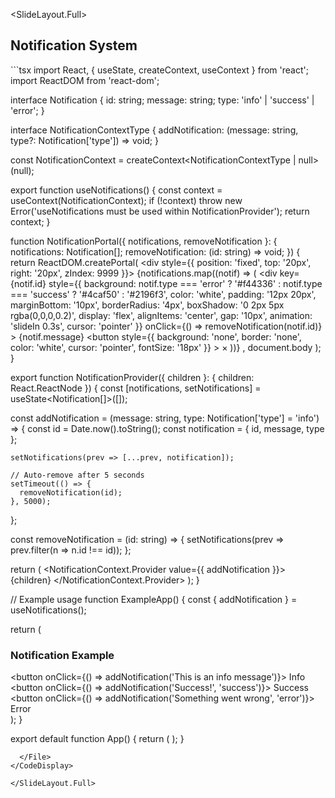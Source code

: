 
<SlideLayout.Full>
## Notification System

<CodeDisplay>
  <File name="Notifications.tsx">
```tsx
import React, { useState, createContext, useContext } from 'react';
import ReactDOM from 'react-dom';

interface Notification {
  id: string;
  message: string;
  type: 'info' | 'success' | 'error';
}

interface NotificationContextType {
  addNotification: (message: string, type?: Notification['type']) => void;
}

const NotificationContext = createContext<NotificationContextType | null>(null);

export function useNotifications() {
  const context = useContext(NotificationContext);
  if (!context) throw new Error('useNotifications must be used within NotificationProvider');
  return context;
}

function NotificationPortal({ notifications, removeNotification }: {
  notifications: Notification[];
  removeNotification: (id: string) => void;
}) {
  return ReactDOM.createPortal(
    <div style={{
      position: 'fixed',
      top: '20px',
      right: '20px',
      zIndex: 9999
    }}>
      {notifications.map((notif) => (
        <div
          key={notif.id}
          style={{
            background: notif.type === 'error' ? '#f44336' : 
                       notif.type === 'success' ? '#4caf50' : '#2196f3',
            color: 'white',
            padding: '12px 20px',
            marginBottom: '10px',
            borderRadius: '4px',
            boxShadow: '0 2px 5px rgba(0,0,0,0.2)',
            display: 'flex',
            alignItems: 'center',
            gap: '10px',
            animation: 'slideIn 0.3s',
            cursor: 'pointer'
          }}
          onClick={() => removeNotification(notif.id)}
        >
          <span>{notif.message}</span>
          <button
            style={{
              background: 'none',
              border: 'none',
              color: 'white',
              cursor: 'pointer',
              fontSize: '18px'
            }}
          >
            ×
          </button>
        </div>
      ))}
    </div>,
    document.body
  );
}

export function NotificationProvider({ children }: { children: React.ReactNode }) {
  const [notifications, setNotifications] = useState<Notification[]>([]);

  const addNotification = (message: string, type: Notification['type'] = 'info') => {
    const id = Date.now().toString();
    const notification = { id, message, type };
    
    setNotifications(prev => [...prev, notification]);
    
    // Auto-remove after 5 seconds
    setTimeout(() => {
      removeNotification(id);
    }, 5000);
  };

  const removeNotification = (id: string) => {
    setNotifications(prev => prev.filter(n => n.id !== id));
  };

  return (
    <NotificationContext.Provider value={{ addNotification }}>
      {children}
      <NotificationPortal 
        notifications={notifications} 
        removeNotification={removeNotification} 
      />
      <style>{`
        @keyframes slideIn {
          from {
            transform: translateX(100%);
            opacity: 0;
          }
          to {
            transform: translateX(0);
            opacity: 1;
          }
        }
      `}</style>
    </NotificationContext.Provider>
  );
}

// Example usage
function ExampleApp() {
  const { addNotification } = useNotifications();

  return (
    <div>
      <h3>Notification Example</h3>
      <button onClick={() => addNotification('This is an info message')}>
        Info
      </button>
      <button onClick={() => addNotification('Success!', 'success')}>
        Success
      </button>
      <button onClick={() => addNotification('Something went wrong', 'error')}>
        Error
      </button>
    </div>
  );
}

export default function App() {
  return (
    <NotificationProvider>
      <ExampleApp />
    </NotificationProvider>
  );
}
```
  </File>
</CodeDisplay>

</SlideLayout.Full>